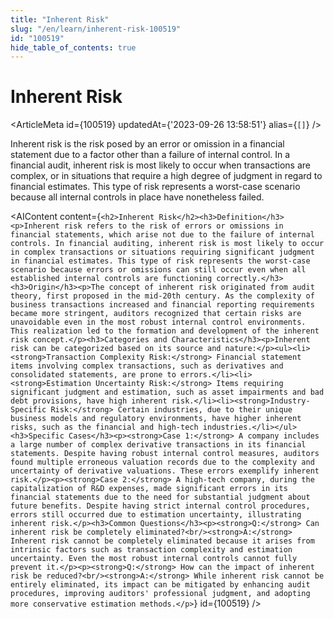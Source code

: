 ```yaml
---
title: "Inherent Risk"
slug: "/en/learn/inherent-risk-100519"
id: "100519"
hide_table_of_contents: true
---
```



# Inherent Risk

<ArticleMeta id={100519} updatedAt={'2023-09-26 13:58:51'} alias={`[]`} />
<div className='border-solid border-b border-t-0 my-4 border-[var(--ifm-color-gray-300)]' />

Inherent risk is the risk posed by an error or omission in a financial statement due to a factor other than a failure of internal control. In a financial audit, inherent risk is most likely to occur when transactions are complex, or in situations that require a high degree of judgment in regard to financial estimates. This type of risk represents a worst-case scenario because all internal controls in place have nonetheless failed.

<AIContent content={`<h2>Inherent Risk</h2><h3>Definition</h3><p>Inherent risk refers to the risk of errors or omissions in financial statements, which arise not due to the failure of internal controls. In financial auditing, inherent risk is most likely to occur in complex transactions or situations requiring significant judgment in financial estimates. This type of risk represents the worst-case scenario because errors or omissions can still occur even when all established internal controls are functioning correctly.</h3><h3>Origin</h3><p>The concept of inherent risk originated from audit theory, first proposed in the mid-20th century. As the complexity of business transactions increased and financial reporting requirements became more stringent, auditors recognized that certain risks are unavoidable even in the most robust internal control environments. This realization led to the formation and development of the inherent risk concept.</p><h3>Categories and Characteristics</h3><p>Inherent risk can be categorized based on its source and nature:</p><ul><li><strong>Transaction Complexity Risk:</strong> Financial statement items involving complex transactions, such as derivatives and consolidated statements, are prone to errors.</li><li><strong>Estimation Uncertainty Risk:</strong> Items requiring significant judgment and estimation, such as asset impairments and bad debt provisions, have high inherent risk.</li><li><strong>Industry-Specific Risk:</strong> Certain industries, due to their unique business models and regulatory environments, have higher inherent risks, such as the financial and high-tech industries.</li></ul><h3>Specific Cases</h3><p><strong>Case 1:</strong> A company includes a large number of complex derivative transactions in its financial statements. Despite having robust internal control measures, auditors found multiple erroneous valuation records due to the complexity and uncertainty of derivative valuations. These errors exemplify inherent risk.</p><p><strong>Case 2:</strong> A high-tech company, during the capitalization of R&D expenses, made significant errors in its financial statements due to the need for substantial judgment about future benefits. Despite having strict internal control procedures, errors still occurred due to estimation uncertainty, illustrating inherent risk.</p><h3>Common Questions</h3><p><strong>Q:</strong> Can inherent risk be completely eliminated?<br/><strong>A:</strong> Inherent risk cannot be completely eliminated because it arises from intrinsic factors such as transaction complexity and estimation uncertainty. Even the most robust internal controls cannot fully prevent it.</p><p><strong>Q:</strong> How can the impact of inherent risk be reduced?<br/><strong>A:</strong> While inherent risk cannot be entirely eliminated, its impact can be mitigated by enhancing audit procedures, improving auditors' professional judgment, and adopting more conservative estimation methods.</p>`} id={100519} />
